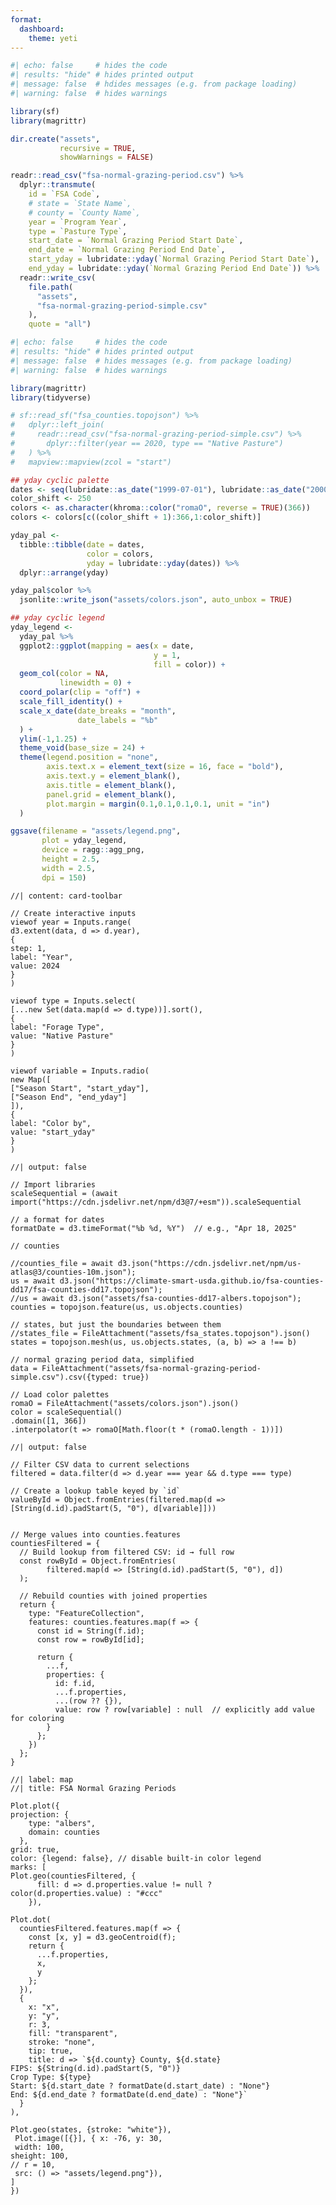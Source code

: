 ```yaml
---
format:   
  dashboard:
    theme: yeti
---
```


```r
#| echo: false     # hides the code
#| results: "hide" # hides printed output
#| message: false  # hdides messages (e.g. from package loading)
#| warning: false  # hides warnings

library(sf)
library(magrittr)

dir.create("assets",
           recursive = TRUE,
           showWarnings = FALSE)

readr::read_csv("fsa-normal-grazing-period.csv") %>%
  dplyr::transmute(
    id = `FSA Code`,
    # state = `State Name`,
    # county = `County Name`,
    year = `Program Year`,
    type = `Pasture Type`,
    start_date = `Normal Grazing Period Start Date`,
    end_date = `Normal Grazing Period End Date`,
    start_yday = lubridate::yday(`Normal Grazing Period Start Date`),
    end_yday = lubridate::yday(`Normal Grazing Period End Date`)) %>%
  readr::write_csv(
    file.path(
      "assets",
      "fsa-normal-grazing-period-simple.csv"
    ), 
    quote = "all") 

```


```r
#| echo: false     # hides the code
#| results: "hide" # hides printed output
#| message: false  # hides messages (e.g. from package loading)
#| warning: false  # hides warnings

library(magrittr)
library(tidyverse)

# sf::read_sf("fsa_counties.topojson") %>%
#   dplyr::left_join(
#     readr::read_csv("fsa-normal-grazing-period-simple.csv") %>%
#       dplyr::filter(year == 2020, type == "Native Pasture")
#   ) %>%
#   mapview::mapview(zcol = "start")

## yday cyclic palette
dates <- seq(lubridate::as_date("1999-07-01"), lubridate::as_date("2000-06-30"), "1 day")
color_shift <- 250
colors <- as.character(khroma::color("romaO", reverse = TRUE)(366))
colors <- colors[c((color_shift + 1):366,1:color_shift)]

yday_pal <-
  tibble::tibble(date = dates,
                 color = colors,
                 yday = lubridate::yday(dates)) %>%
  dplyr::arrange(yday)

yday_pal$color %>%
  jsonlite::write_json("assets/colors.json", auto_unbox = TRUE)

## yday cyclic legend
yday_legend <-
  yday_pal %>%
  ggplot2::ggplot(mapping = aes(x = date,
                                y = 1,
                                fill = color)) +
  geom_col(color = NA,
           linewidth = 0) +
  coord_polar(clip = "off") +
  scale_fill_identity() +
  scale_x_date(date_breaks = "month",
               date_labels = "%b"
  ) +
  ylim(-1,1.25) +
  theme_void(base_size = 24) +
  theme(legend.position = "none",
        axis.text.x = element_text(size = 16, face = "bold"),
        axis.text.y = element_blank(),
        axis.title = element_blank(),
        panel.grid = element_blank(),
        plot.margin = margin(0.1,0.1,0.1,0.1, unit = "in")
  )

ggsave(filename = "assets/legend.png",
       plot = yday_legend,
       device = ragg::agg_png,
       height = 2.5,
       width = 2.5,
       dpi = 150)
```


```ojs
//| content: card-toolbar

// Create interactive inputs
viewof year = Inputs.range(
d3.extent(data, d => d.year),
{
step: 1, 
label: "Year",
value: 2024
}
)

viewof type = Inputs.select(
[...new Set(data.map(d => d.type))].sort(),
{
label: "Forage Type",
value: "Native Pasture"
}
)

viewof variable = Inputs.radio(
new Map([
["Season Start", "start_yday"], 
["Season End", "end_yday"]
]),
{
label: "Color by",
value: "start_yday"
}
)
```

```ojs
//| output: false

// Import libraries
scaleSequential = (await import("https://cdn.jsdelivr.net/npm/d3@7/+esm")).scaleSequential

// a format for dates
formatDate = d3.timeFormat("%b %d, %Y")  // e.g., "Apr 18, 2025"

// counties

//counties_file = await d3.json("https://cdn.jsdelivr.net/npm/us-atlas@3/counties-10m.json");
us = await d3.json("https://climate-smart-usda.github.io/fsa-counties-dd17/fsa-counties-dd17.topojson");
//us = await d3.json("assets/fsa-counties-dd17-albers.topojson");
counties = topojson.feature(us, us.objects.counties)

// states, but just the boundaries between them
//states_file = FileAttachment("assets/fsa_states.topojson").json()
states = topojson.mesh(us, us.objects.states, (a, b) => a !== b)

// normal grazing period data, simplified
data = FileAttachment("assets/fsa-normal-grazing-period-simple.csv").csv({typed: true})

// Load color palettes
romaO = FileAttachment("assets/colors.json").json()
color = scaleSequential()
.domain([1, 366])
.interpolator(t => romaO[Math.floor(t * (romaO.length - 1))])

```

```ojs
//| output: false

// Filter CSV data to current selections
filtered = data.filter(d => d.year === year && d.type === type)

// Create a lookup table keyed by `id`
valueById = Object.fromEntries(filtered.map(d => [String(d.id).padStart(5, "0"), d[variable]]))


// Merge values into counties.features
countiesFiltered = {
  // Build lookup from filtered CSV: id → full row
  const rowById = Object.fromEntries(
        filtered.map(d => [String(d.id).padStart(5, "0"), d])
  );

  // Rebuild counties with joined properties
  return {
    type: "FeatureCollection",
    features: counties.features.map(f => {
      const id = String(f.id);
      const row = rowById[id];

      return {
        ...f,
        properties: {
          id: f.id,
          ...f.properties,
          ...(row ?? {}),
          value: row ? row[variable] : null  // explicitly add value for coloring
        }
      };
    })
  };
}

```

```ojs
//| label: map
//| title: FSA Normal Grazing Periods

Plot.plot({
projection: {
    type: "albers",
    domain: counties
  },
grid: true,
color: {legend: false}, // disable built-in color legend
marks: [
Plot.geo(countiesFiltered, {
      fill: d => d.properties.value != null ? color(d.properties.value) : "#ccc"
    }),

Plot.dot(
  countiesFiltered.features.map(f => {
    const [x, y] = d3.geoCentroid(f);
    return {
      ...f.properties,
      x,
      y
    };
  }),
  {
    x: "x",
    y: "y",
    r: 3,
    fill: "transparent",
    stroke: "none",
    tip: true,
    title: d => `${d.county} County, ${d.state}
FIPS: ${String(d.id).padStart(5, "0")}
Crop Type: ${type}
Start: ${d.start_date ? formatDate(d.start_date) : "None"}
End: ${d.end_date ? formatDate(d.end_date) : "None"}`
  }
),

Plot.geo(states, {stroke: "white"}),
 Plot.image([{}], { x: -76, y: 30, 
 width: 100, 
sheight: 100,
// r = 10,
 src: () => "assets/legend.png"}),
]
})

```

<!-- ## Row -->

<!-- ```{ojs} -->
<!-- Inputs.table(filtered) -->
<!-- ``` -->